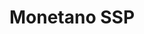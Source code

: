 ---
title: "Monetano SSP"
description: "Monetano is a Supply-Side Platform (SSP) purpose-built for Generative AI applications. It enables publishers to facilitate real-time programmatic auctions and deliver native, contextually relevant advertising within conversational, search, or embedded interface environments."
---